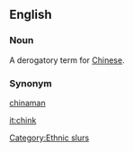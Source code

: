 ==English==
===Noun===
A derogatory term for [[Chinese]].
===Synonym===
[[chinaman]]

[[Category:Ethnic slurs]]

[[it:chink]]